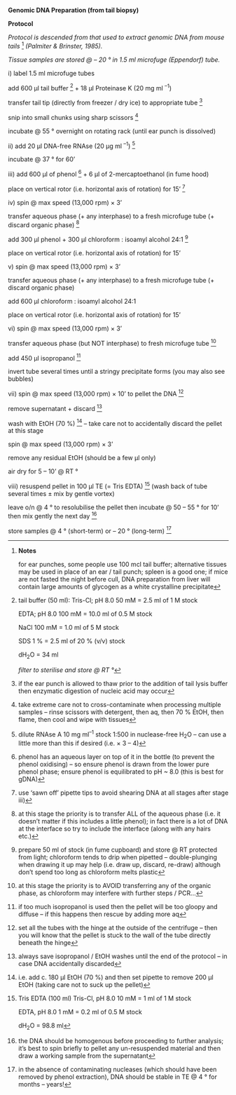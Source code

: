 **Genomic DNA Preparation (from tail biopsy)**

**Protocol**

*Protocol is descended from that used to extract genomic DNA from mouse
tails* [^1] *(Palmiter & Brinster, 1985).*

*Tissue samples are stored @ -- 20 ° in 1.5 ml microfuge (Eppendorf)
tube.*

i\) label 1.5 ml microfuge tubes

add 600 μl tail buffer [^2] + 18 μl Proteinase K (20 mg ml ^--1^)

transfer tail tip (directly from freezer / dry ice) to appropriate tube
[^3]

snip into small chunks using sharp scissors [^4]

incubate @ 55 ° overnight on rotating rack (until ear punch is
dissolved)

ii\) add 20 μl DNA-free RNAse (20 μg ml ^--1^) [^5]

incubate @ 37 ° for 60'

iii\) add 600 μl of phenol [^6] + 6 μl of 2-mercaptoethanol (in fume
hood)

place on vertical rotor (i.e. horizontal axis of rotation) for 15' [^7]

iv\) spin @ max speed (13,000 rpm) × 3'

transfer aqueous phase (+ any interphase) to a fresh microfuge tube (+
discard organic phase) [^8]

add 300 μl phenol + 300 μl chloroform : isoamyl alcohol 24:1 [^9]

place on vertical rotor (i.e. horizontal axis of rotation) for 15'

v\) spin @ max speed (13,000 rpm) × 3'

transfer aqueous phase (+ any interphase) to a fresh microfuge tube (+
discard organic phase)

add 600 μl chloroform : isoamyl alcohol 24:1

place on vertical rotor (i.e. horizontal axis of rotation) for 15'

vi\) spin @ max speed (13,000 rpm) × 3'

transfer aqueous phase (but NOT interphase) to fresh microfuge tube
[^10]

add 450 μl isopropanol [^11]

invert tube several times until a stringy precipitate forms (you may
also see bubbles)

vii\) spin @ max speed (13,000 rpm) × 10' to pellet the DNA [^12]

remove supernatant + discard [^13]

wash with EtOH (70 %) [^14] -- take care not to accidentally discard the
pellet at this stage

spin @ max speed (13,000 rpm) × 3'

remove any residual EtOH (should be a few μl only)

air dry for 5 -- 10' @ RT °

viii\) resuspend pellet in 100 μl TE (= Tris EDTA) [^15] (wash back of
tube several times ± mix by gentle vortex)

leave o/n @ 4 ° to resolubilise the pellet then incubate @ 50 -- 55 °
for 10' then mix gently the next day [^16]

store samples @ 4 ° (short-term) or -- 20 ° (long-term) [^17]

[^1]: **Notes**

    for ear punches, some people use 100 mcl tail buffer; alternative
    tissues may be used in place of an ear / tail punch; spleen is a
    good one; if mice are not fasted the night before cull, DNA
    preparation from liver will contain large amounts of glycogen as a
    white crystalline precipitate

[^2]: tail buffer (50 ml): Tris-Cl; pH 8.0 50 mM = 2.5 ml of 1 M stock

    EDTA; pH 8.0 100 mM = 10.0 ml of 0.5 M stock

    NaCl 100 mM = 1.0 ml of 5 M stock

    SDS 1 % = 2.5 ml of 20 % (v/v) stock

    dH~2~O = 34 ml

    *filter to sterilise and store @ RT °*

[^3]: if the ear punch is allowed to thaw prior to the addition of tail
    lysis buffer then enzymatic digestion of nucleic acid may occur

[^4]: take extreme care not to cross-contaminate when processing
    multiple samples -- rinse scissors with detergent, then aq, then 70
    % EtOH, then flame, then cool and wipe with tissues

[^5]: dilute RNAse A 10 mg ml^--1^ stock 1:500 in nuclease-free H~2~O --
    can use a little more than this if desired (i.e. × 3 -- 4)

[^6]: phenol has an aqueous layer on top of it in the bottle (to prevent
    the phenol oxidising) -- so ensure phenol is drawn from the lower
    pure phenol phase; ensure phenol is equilibrated to pH \~ 8.0 (this
    is best for gDNA)

[^7]: use 'sawn off' pipette tips to avoid shearing DNA at all stages
    after stage iii)

[^8]: at this stage the priority is to transfer ALL of the aqueous phase
    (i.e. it doesn't matter if this includes a little phenol); in fact
    there is a lot of DNA at the interface so try to include the
    interface (along with any hairs etc.)

[^9]: prepare 50 ml of stock (in fume cupboard) and store @ RT protected
    from light; chloroform tends to drip when pipetted --
    double-plunging when drawing it up may help (i.e. draw up, discard,
    re-draw) although don't spend too long as chloroform melts plastic

[^10]: at this stage the priority is to AVOID transferring any of the
    organic phase, as chloroform may interfere with further steps /
    PCR...

[^11]: if too much isopropanol is used then the pellet will be too
    gloopy and diffuse -- if this happens then rescue by adding more aq

[^12]: set all the tubes with the hinge at the outside of the centrifuge
    -- then you will know that the pellet is stuck to the wall of the
    tube directly beneath the hinge

[^13]: always save isopropanol / EtOH washes until the end of the
    protocol -- in case DNA accidentally discarded

[^14]: i.e. add c. 180 μl EtOH (70 %) and then set pipette to remove 200
    μl EtOH (taking care not to suck up the pellet)

[^15]: Tris EDTA (100 ml) Tris-Cl, pH 8.0 10 mM = 1 ml of 1 M stock

    EDTA, pH 8.0 1 mM = 0.2 ml of 0.5 M stock

    dH~2~O = 98.8 ml

[^16]: the DNA should be homogenous before proceeding to further
    analysis; it's best to spin briefly to pellet any un-resuspended
    material and then draw a working sample from the supernatant

[^17]: in the absence of contaminating nucleases (which should have been
    removed by phenol extraction), DNA should be stable in TE @ 4 ° for
    months -- years!

